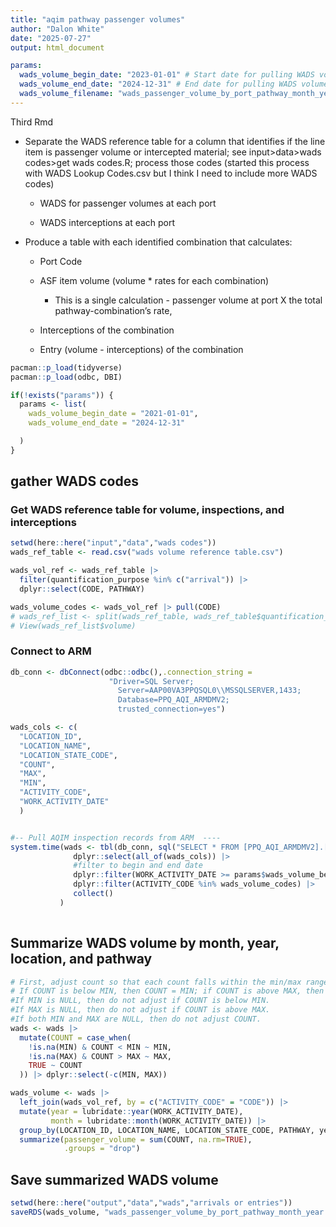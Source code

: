```yaml
---
title: "aqim pathway passenger volumes"
author: "Dalon White"
date: "2025-07-27"
output: html_document

params:
  wads_volume_begin_date: "2023-01-01" # Start date for pulling WADS volume data
  wads_volume_end_date: "2024-12-31" # End date for pulling WADS volume data
  wads_volume_filename: "wads_passenger_volume_by_port_pathway_month_year.rds" # Name of the output file for WADS volume data
---
```


Third Rmd

-   Separate the WADS reference table for a column that identifies if the line item is passenger volume or intercepted material; see input\>data\>wads codes\>get wads codes.R; process those codes (started this process with WADS Lookup Codes.csv but I think I need to include more WADS codes)

    -   WADS for passenger volumes at each port

    -   WADS interceptions at each port

-   Produce a table with each identified combination that calculates:

    -   Port Code

    -   ASF item volume (volume \* rates for each combination)

        -   This is a single calculation - passenger volume at port X the total pathway-combination's rate,

    -   Interceptions of the combination

    -   Entry (volume - interceptions) of the combination

```r
pacman::p_load(tidyverse)
pacman::p_load(odbc, DBI)
```
```r
if(!exists("params")) {
  params <- list(
    wads_volume_begin_date = "2021-01-01",
    wads_volume_end_date = "2024-12-31"

  )
}
```
## gather WADS codes
### Get WADS reference table for volume, inspections, and interceptions
```r
setwd(here::here("input","data","wads codes"))
wads_ref_table <- read.csv("wads volume reference table.csv") 

wads_vol_ref <- wads_ref_table |> 
  filter(quantification_purpose %in% c("arrival")) |>
  dplyr::select(CODE, PATHWAY)

wads_volume_codes <- wads_vol_ref |> pull(CODE)
# wads_ref_list <- split(wads_ref_table, wads_ref_table$quantification_purpose)
# View(wads_ref_list$volume)

```

### Connect to ARM
```r

db_conn <- dbConnect(odbc::odbc(),.connection_string = 
                      "Driver=SQL Server;
                        Server=AAP00VA3PPQSQL0\\MSSQLSERVER,1433;
                        Database=PPQ_AQI_ARMDMV2;
                        trusted_connection=yes")

wads_cols <- c(
  "LOCATION_ID", 
  "LOCATION_NAME", 
  "LOCATION_STATE_CODE", 
  "COUNT", 
  "MAX", 
  "MIN", 
  "ACTIVITY_CODE",
  "WORK_ACTIVITY_DATE"
  )


#-- Pull AQIM inspection records from ARM  ---- 
system.time(wads <- tbl(db_conn, sql("SELECT * FROM [PPQ_AQI_ARMDMV2].[ARMDATADM].[SYS2_FACT_WADS]")) |> 
              dplyr::select(all_of(wads_cols)) |> 
              #filter to begin and end date
              dplyr::filter(WORK_ACTIVITY_DATE >= params$wads_volume_begin_date & WORK_ACTIVITY_DATE <= params$wads_volume_end_date) |>
              dplyr::filter(ACTIVITY_CODE %in% wads_volume_codes) |>
              collect()
           )
 
```

## Summarize WADS volume by month, year, location, and pathway
```r
# First, adjust count so that each count falls within the min/max range for that activity code
# If COUNT is below MIN, then COUNT = MIN; if COUNT is above MAX, then COUNT = MAX.
#If MIN is NULL, then do not adjust if COUNT is below MIN.
#If MAX is NULL, then do not adjust if COUNT is above MAX.
#If both MIN and MAX are NULL, then do not adjust COUNT.
wads <- wads |> 
  mutate(COUNT = case_when(
    !is.na(MIN) & COUNT < MIN ~ MIN,
    !is.na(MAX) & COUNT > MAX ~ MAX,
    TRUE ~ COUNT
  )) |> dplyr::select(-c(MIN, MAX))

wads_volume <- wads |> 
  left_join(wads_vol_ref, by = c("ACTIVITY_CODE" = "CODE")) |> 
  mutate(year = lubridate::year(WORK_ACTIVITY_DATE),
         month = lubridate::month(WORK_ACTIVITY_DATE)) |> 
  group_by(LOCATION_ID, LOCATION_NAME, LOCATION_STATE_CODE, PATHWAY, year, month) |> 
  summarize(passenger_volume = sum(COUNT, na.rm=TRUE),
            .groups = "drop")

```

## Save summarized WADS volume
```r
setwd(here::here("output","data","wads","arrivals or entries"))
saveRDS(wads_volume, "wads_passenger_volume_by_port_pathway_month_year.rds")
```

